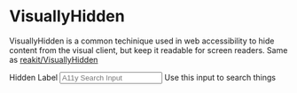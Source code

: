 

<Meta title="beta/VisuallyHidden" component={VisuallyHidden} />

# VisuallyHidden

VisuallyHidden is a common techinique used in web accessibility to hide content from the visual client, but keep it readable for screen readers.
Same as [reakit/VisuallyHidden](https://reakit.io/docs/visually-hidden/)

<Canvas>
  <Story name="With simple search field">
    <Box display="flex" direction="col" w="21">
      <VisuallyHidden>
        <label htmlFor="search">Hidden Label</label>
      </VisuallyHidden>
      <input id="search" type="search" placeholder="A11y Search Input" />
      <Text variant="small">Use this input to search things</Text>
    </Box>
  </Story>
</Canvas>
